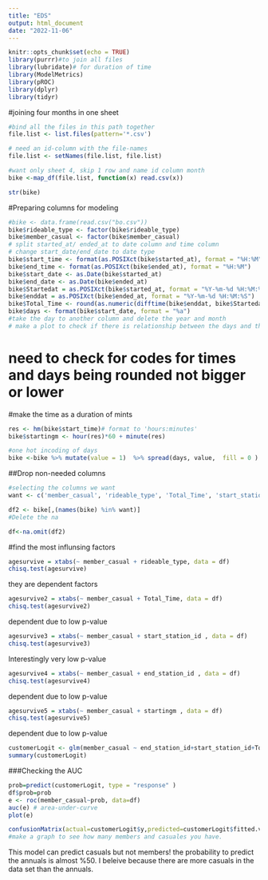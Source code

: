 ```yaml
---
title: "EDS"
output: html_document
date: "2022-11-06"
---
```


```r
knitr::opts_chunk$set(echo = TRUE)
library(purrr)#to join all files
library(lubridate)# for duration of time
library(ModelMetrics)
library(pROC)
library(dplyr)
library(tidyr)
```


#joining four months in one sheet
```r
#bind all the files in this path together
file.list <- list.files(pattern='*.csv')

# need an id-column with the file-names
file.list <- setNames(file.list, file.list)

#want only sheet 4, skip 1 row and name id column month
bike <-map_df(file.list, function(x) read.csv(x))

str(bike)
```

#Preparing columns for modeling
```r
#bike <- data.frame(read.csv("bo.csv"))
bike$rideable_type <- factor(bike$rideable_type)
bike$member_casual <- factor(bike$member_casual)
# split started_at/ ended_at to date column and time column
# change start_date/end_date to date type
bike$start_time <- format(as.POSIXct(bike$started_at), format = "%H:%M") 
bike$end_time <- format(as.POSIXct(bike$ended_at), format = "%H:%M") 
bike$start_date <- as.Date(bike$started_at)
bike$end_date <- as.Date(bike$ended_at)
bike$Startedat = as.POSIXct(bike$started_at, format = "%Y-%m-%d %H:%M:%S")
bike$enddat = as.POSIXct(bike$ended_at, format = "%Y-%m-%d %H:%M:%S")
bike$Total_Time <- round(as.numeric(difftime(bike$enddat, bike$Startedat, units = "mins")),2)
bike$days <- format(bike$start_date, format = "%a")
#take the day to another column and delete the year and month
# make a plot to check if there is relationship between the days and the number of casual or members

```
# need to check for codes for times and days being rounded not bigger or lower

#make the time as a duration of mints

```r
res <- hm(bike$start_time)# format to 'hours:minutes'
bike$startingm <- hour(res)*60 + minute(res)

#one hot incoding of days
bike <-bike %>% mutate(value = 1)  %>% spread(days, value,  fill = 0 )
```


##Drop non-needed columns
```r
#selecting the columns we want
want <- c('member_casual', 'rideable_type', 'Total_Time', 'start_station_id', 'end_station_id', 'startingm','rideable_type', 'Fri','Mon', 'Sat', 'Sun', 'Thu', 'Tue', 'Wed')

df2 <- bike[,(names(bike) %in% want)]
#Delete the na 

df<-na.omit(df2)
```


#find the most influnsing factors
```r
agesurvive = xtabs(~ member_casual + rideable_type, data = df)
chisq.test(agesurvive)
```

they are dependent factors

```r
agesurvive2 = xtabs(~ member_casual + Total_Time, data = df)
chisq.test(agesurvive2)
```

dependent due to low p-value

```r
agesurvive3 = xtabs(~ member_casual + start_station_id , data = df)
chisq.test(agesurvive3)
```

Interestingly very low p-value

```r
agesurvive4 = xtabs(~ member_casual + end_station_id , data = df)
chisq.test(agesurvive4)
```

dependent due to low p-value

```r
agesurvive5 = xtabs(~ member_casual + startingm , data = df)
chisq.test(agesurvive5)
```
dependent due to low p-value

```r
customerLogit <- glm(member_casual ~ end_station_id+start_station_id+Total_Time+rideable_type+ startingm:(Fri+Mon+Sat+Sun+Thu+Tue+Wed), data = df, family = "binomial")
summary(customerLogit)
```

###Checking the AUC
```r
prob=predict(customerLogit, type = "response" )
df$prob=prob
e <- roc(member_casual~prob, data=df)
auc(e) # area-under-curve 
plot(e)
```

```r
confusionMatrix(actual=customerLogit$y,predicted=customerLogit$fitted.values)
#make a graph to see how many members and casuales you have. 
```

This model can predict casuals but not members! the probability to predict the annuals is almost %50. I beleive because there are more casuals in the data set than the annuals.